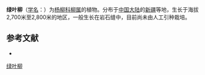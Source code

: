 {{Speciesbox
| name = 绿叶柳
| status = 
| status_system = 
| image =
| genus = Salix
| species = metaglauca
| authority = Ch. Y. Yang
}}

'''绿叶柳'''（[[学名|学名]]：{{lang|la|''Salix metaglauca''}}）为[[杨柳科|杨柳科]][[柳属|柳属]]的植物。分布于[[中国大陆|中国大陆]]的[[新疆|新疆]]等地，生长于海拔2,700米至2,800米的地区，一般生长在岩石缝中，目前尚未由人工引种栽培。

== 参考文献 ==
<div class="references-small">
* {{cite web| url =http://www.bioinfo.cn/db05/KmzwSpecies.php?action=view&id=20515| title =绿叶柳| work =《中国高等植物数据库全库》| publisher =中国科学院微生物研究所| author =昆明植物研究所| accessdate =2009-02-25| deadurl =yes| archiveurl =https://web.archive.org/web/20160305031330/http://www.bioinfo.cn/db05/KmzwSpecies.php?action=view&id=20515| archivedate =2016-03-05}}
</div>
{{Taxonbar|from=Q15230907}}

[[Category:柳属|绿叶柳]]


{{植物小作品}}